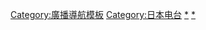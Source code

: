 {{Navbox
|name = NRN
|state = collapsed
|titlestyle = background:#90D7EC
|title =[[全國廣播網|NRN 全國廣播網]]
|groupstyle = background:#AFDFE4
|listclass = hlist

|group1 = 加盟电台
|list1 = 
* [[STV電台]]
* [[HBC電台|HBC]]
* [[青森放送|RAB]]
* [[IBC岩手放送|IBC]]
* [[東北放送|TBC]]
* [[秋田放送|ABS]]
* [[山形放送|YBC]]
* [[福島電台|RFC]]
* [[文化放送 (日本)|QR]]
* [[日本放送|LF]]
* [[茨城放送|IBS]]
* [[栃木放送|CRT]]
* [[山梨放送|YBS]]
* [[信越放送|SBC]]
* [[新潟放送|BSN]]
* [[静岡放送|SBS]]
* [[東海電台|SF]]
* [[北日本放送|KNB]]
* [[北陸放送|MRO]]
* [[福井放送|FBC]]
* [[MBS電台|MBS]]
* [[朝日放送廣播電台|ABC]]
* [[大阪放送|OBC]]
* [[京都放送|KBS]]
** {{link-ja|KBS滋賀|KBS滋賀|滋賀}}
* [[和歌山放送|WBS]]
* [[山陰放送|BSS]]
* [[RSK電台|RSK]]
* [[中国放送|RCC]]
* [[山口放送|KRY]]
* [[四国放送|JRT]]
* [[西日本放送電台|RNC]]
* [[南海放送|RNB]]
* [[高知放送|RKC]]
* [[九州朝日放送|KBC]]
* [[長崎放送|NBC]]
** {{link-ja|NBC電台佐賀|NBCラジオ佐賀|佐賀}}
* [[大分放送|OBS]]
* [[熊本放送|RKK]]
* [[宮崎放送|MRT]]
* [[南日本放送|MBC]]
* [[沖繩電台|ROK]]

|group2 = 原加盟电台
|list2 = 
* [[札幌電視台|STV]]
* [[富士媒體控股|(舊)LF]]
* [[朝日放送|(舊)ABC]]
* [[MBS媒體控股|(舊)MBS]]
* [[關西電台|CRK]]
* [[RSK控股|(舊)RSK]]
}}<noinclude>
[[Category:廣播導航模板]]
[[Category:日本电台]]
[[Category:文化放送 (日本)|*]]
[[Category:日本放送|*]]
</noinclude>